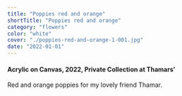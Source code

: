```yaml
---
title: "Poppies red and orange"
shortTitle: "Poppies red and orange"
category: "flowers"
color: "white"
cover: "./poppies-red-and-orange-1-001.jpg"
date: "2022-01-01"
---
```

    
#### Acrylic on Canvas, 2022, Private Collection at Thamars'
    
Red and orange poppies for my lovely friend Thamar.